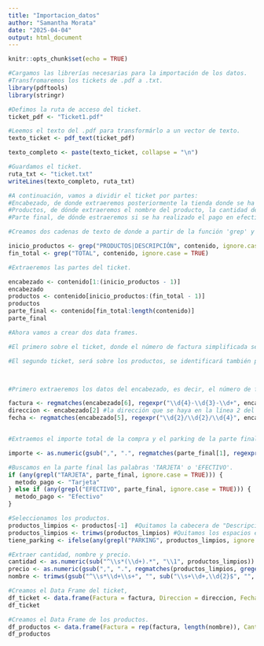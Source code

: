 ```yaml
---
title: "Importacion_datos"
author: "Samantha Morata"
date: "2025-04-04"
output: html_document
---
```


```r
knitr::opts_chunk$set(echo = TRUE)
```

```r
#Cargamos las librerías necesarias para la importación de los datos.
#Transfromaremos los tickets de .pdf a .txt.
library(pdftools)
library(stringr)

#Defimos la ruta de acceso del ticket.
ticket_pdf <- "Ticket1.pdf"  

#Leemos el texto del .pdf para transformárlo a un vector de texto. 
texto_ticket <- pdf_text(ticket_pdf)

texto_completo <- paste(texto_ticket, collapse = "\n")

#Guardamos el ticket.
ruta_txt <- "ticket.txt"
writeLines(texto_completo, ruta_txt)


```
```r
#A continuación, vamos a dividir el ticket por partes:
#Encabezado, de donde extraeremos posteriormente la tienda donde se ha realizado la compra y la fecha.
#Productos, de dónde extraeremos el nombre del producto, la cantidad de cada uno, el pecio y además, si hay o no parking.
#Parte final, de dónde estraeremos si se ha realizado el pago en efectivo o con tarjeta.

#Creamos dos cadenas de texto de donde a partir de la función 'grep' y usando palabras clave del ticket, obtenemos las diferentes partes del ticket.

inicio_productos <- grep("PRODUCTOS|DESCRIPCIÓN", contenido, ignore.case = TRUE)
fin_total <- grep("TOTAL", contenido, ignore.case = TRUE)

#Extraeremos las partes del ticket.

encabezado <- contenido[1:(inicio_productos - 1)]
encabezado
productos <- contenido[inicio_productos:(fin_total - 1)]
productos
parte_final <- contenido[fin_total:length(contenido)]
parte_final

```

```r
#Ahora vamos a crear dos data frames.

#El primero sobre el ticket, donde el número de factura simplificada será lo que identifique al ticket, tendremos la dirección de la tienda, la fecha de compra, el importe de la compra, el número de productos, si hay o no parking (sí/no) y el tipo de pago (efectivo/ tarjeta).

#El segundo ticket, será sobre los productos, se identificará también por el número de factura simplificada, tendrá la cantidad de cada producto, su nombre y el precio.



#Primero extraeremos los datos del encabezado, es decir, el número de factura simplificada, la dirección del establecimiento y la fecha de compra.

factura <- regmatches(encabezado[6], regexpr("\\d{4}-\\d{3}-\\d+", encabezado[6])) #el número de factura desde la línea 6, que coincida con el formato de la factura simplificada, es decir, 0000-000-0(o más dígitos).
direccion <- encabezado[2] #la dirección que se haya en la línea 2 del encabezado.
fecha <- regmatches(encabezado[5], regexpr("\\d{2}/\\d{2}/\\d{4}", encabezado[5])) #la fecha que se hayará en la línea 5, dónde coincida un código como dd/mm/aaaa.


#Extraemos el importe total de la compra y el parking de la parte final.

importe <- as.numeric(gsub(",", ".", regmatches(parte_final[1], regexpr("\\d+,\\d{2}", parte_final[1])))) #Extrae el texto de la línea 1 que coincide con el patrón uno o más dígitos ',' y dos dígitos.

#Buscamos en la parte final las palabras 'TARJETA' o 'EFECTIVO'.
if (any(grepl("TARJETA", parte_final, ignore.case = TRUE))) {
  metodo_pago <- "Tarjeta"
} else if (any(grepl("EFECTIVO", parte_final, ignore.case = TRUE))) {
  metodo_pago <- "Efectivo"
}

#Seleccionamos los productos.
productos_limpios <- productos[-1]  #Quitamos la cabecera de "Descripción..."
productos_limpios <- trimws(productos_limpios) #Quitamos los espacios en blanco tanto de antes como de después para quedarnos solo con el nombre del producto.
tiene_parking <- ifelse(any(grepl("PARKING", productos_limpios, ignore.case = TRUE)), "Sí", "No") #Buscamos si hay o no parking. 

#Extraer cantidad, nombre y precio.
cantidad <- as.numeric(sub("^\\s*(\\d+).*", "\\1", productos_limpios))
precio <- as.numeric(gsub(",", ".", regmatches(productos_limpios, gregexpr("\\d+,\\d{2}", productos_limpios))))
nombre <- trimws(gsub("^\\s*\\d+\\s+", "", sub("\\s+\\d+,\\d{2}$", "", productos_limpios)))

#Creamos el Data Frame del ticket,
df_ticket <- data.frame(Factura = factura, Direccion = direccion, Fecha = fecha, Importe = importe, Num_Productos = length(nombre), Parking = tiene_parking, Metodo_Pago = metodo_pago, stringsAsFactors = FALSE)
df_ticket

#Creamos el Data Frame de los productos.
df_productos <- data.frame(Factura = rep(factura, length(nombre)), Cantidad = cantidad, Producto = nombre, Precio = precio, stringsAsFactors = FALSE)
df_productos

```

